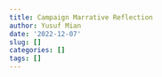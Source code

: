 ```yaml
---
title: Campaign Marrative Reflection
author: Yusuf Mian
date: '2022-12-07'
slug: []
categories: []
tags: []
---
```

